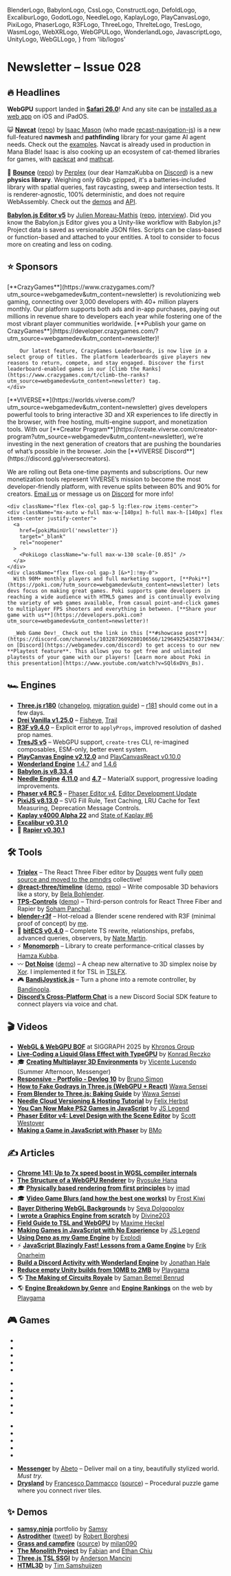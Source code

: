   BlenderLogo,
  BabylonLogo,
  CssLogo,
  ConstructLogo,
  DefoldLogo,
  ExcaliburLogo,
  GodotLogo,
  NeedleLogo,
  KaplayLogo,
  PlayCanvasLogo,
  PixiLogo,
  PhaserLogo,
  R3FLogo,
  ThreeLogo,
  ThrelteLogo,
  TresLogo,
  WasmLogo,
  WebXRLogo,
  WebGPULogo,
  WonderlandLogo,
  JavascriptLogo,
  UnityLogo,
  WebGLLogo,
} from 'lib/logos'

# Newsletter – Issue 028

<SubTitleDate value="2025-10-29" />

<NoBulletListStyles />
<NewsletterStyles />

## 🔥 Headlines

<WebGPULogo /> **WebGPU** support landed in [**Safari 26.0**](https://webkit.org/blog/17333/webkit-features-in-safari-26-0/#webgpu)! And any site can be [installed as a web app](https://webkit.org/blog/17333/webkit-features-in-safari-26-0/#every-site-can-be-a-web-app-on-ios-and-ipados) on iOS and iPadOS.

😺 [**Navcat**](https://navcat.dev/) ([repo](https://github.com/isaac-mason/navcat/)) by [Isaac Mason](https://x.com/isaac_mason_) (who made [recast-navigation-js](https://github.com/isaac-mason/recast-navigation-js)) is a new full-featured **navmesh** and **pathfinding** library for your game AI agent needs. Check out the [examples](https://navcat.dev/). Navcat is already used in production in Mana Blade! Isaac is also cooking up an ecosystem of cat-themed libraries for games, with [packcat](https://github.com/isaac-mason/packcat) and [mathcat](https://github.com/isaac-mason/mathcat).

🎾 [**Bounce**](https://perplex.gg/bounce/) ([repo](https://codeberg.org/perplexdotgg/bounce)) by [Perplex](https://x.com/perplexdotgg) (our dear HamzaKubba on [Discord](https://webgamedev.com/discord)) is a new **physics library**. Weighing only 60kb gzipped, it's a batteries-included library with spatial queries, fast raycasting, sweep and intersection tests. It is renderer-agnostic, 100% deterministic, and does not require WebAssembly. Check out the [demos](https://perplex.gg/bounce/#demos) and [API](https://perplex.gg/bounce/#api).

<BabylonLogo /> [**Babylon.js Editor v5**](https://editor.babylonjs.com/) by [Julien Moreau-Mathis](https://x.com/Luaacro) ([repo](https://github.com/BabylonJS/Editor), [interview](https://www.youtube.com/watch?v=KzBRT75TnzQ)). Did you know the Babylon.js Editor gives you a Unity-like workflow with Babylon.js? Project data is saved as versionable JSON files. Scripts can be class-based or function-based and attached to your entities. A tool to consider to focus more on creating and less on coding.

## ⭐️ Sponsors

<div className="flex flex-col gap-5 mt-5">

  <div className="flex flex-col gap-5 lg:flex-row items-center">
    <div className="mx-auto w-full max-w-[140px] h-full max-h-[140px] flex items-center justify-center">
      <a
        href={cgMainUrl('newsletter')}
        target="_blank"
        rel="noopener"
      >
        <CGLogo className="w-full max-w-130 scale-[0.95]" />
      </a>
    </div>
    <div className="flex flex-col gap-3 [&>*]:!my-0">
        [**CrazyGames**](https://www.crazygames.com/?utm_source=webgamedev&utm_content=newsletter)
        is revolutionizing web gaming, connecting over 3,000 developers with 40+
        million players monthly. Our platform supports both ads and in-app purchases, paying out
        millions in revenue share to developers each year while fostering one of the most vibrant
        player communities worldwide. [**Publish your game on CrazyGames**](https://developer.crazygames.com/?utm_source=webgamedev&utm_content=newsletter)!

        Our latest feature, CrazyGames Leaderboards, is now live in a select group of titles. The platform leaderboards give players new reasons to return, compete, and stay engaged. Discover the first leaderboard-enabled games in our [Climb the Ranks](https://www.crazygames.com/t/climb-the-ranks?utm_source=webgamedev&utm_content=newsletter) tag.
    </div>

  </div>

<div className="h-px bg-gray-200 dark:bg-neutral-800" />

<div className="flex flex-col gap-5 lg:flex-row items-center">
  <div className="mx-auto w-full max-w-[140px] h-full max-h-[140px] flex items-center justify-center">
    <a href={viverseMainUrl('newsletter')} target="_blank" rel="noopener">
      <ViverseLogo className="w-full max-w-36 scale-[0.9]" />
    </a>
  </div>
  <div className="flex flex-col gap-3 [&>*]:!my-0">
[**VIVERSE**](https://worlds.viverse.com/?utm_source=webgamedev&utm_content=newsletter) gives developers powerful tools to bring interactive 3D and XR experiences to life directly in the browser, with free hosting, multi-engine support, and monetization tools. With our [**Creator Program**](https://create.viverse.com/creator-program?utm_source=webgamedev&utm_content=newsletter), we’re investing in the next generation of creators that are pushing the boundaries of what’s possible in the browser. Join the [**VIVERSE Discord**](https://discord.gg/viversecreators).

We are rolling out Beta one-time payments and subscriptions. Our new monetization tools represent VIVERSE’s mission to become the most developer-friendly platform, with revenue splits between 80% and 90% for creators. [Email us](mailto:michael_morran@htc.com) or message us on [Discord](https://discord.gg/viversecreators) for more info!

  </div>
</div>

<div className="h-px bg-gray-200 dark:bg-neutral-800" />

    <div className="flex flex-col gap-5 lg:flex-row items-center">
    <div className="mx-auto w-full max-w-[140px] h-full max-h-[140px] flex items-center justify-center">
      <a
        href={pokiMainUrl('newsletter')}
        target="_blank"
        rel="noopener"
      >
        <PokiLogo className="w-full max-w-130 scale-[0.85]" />
      </a>
    </div>
    <div className="flex flex-col gap-3 [&>*]:!my-0">
      With 90M+ monthly players and full marketing support, [**Poki**](https://poki.com/?utm_source=webgamedev&utm_content=newsletter) lets devs focus on making great games. Poki supports game developers in reaching a wide audience with HTML5 games and is continually evolving the variety of web games available, from casual point-and-click games to multiplayer FPS shooters and everything in between. [**Share your game with us**](https://developers.poki.com?utm_source=webgamedev&utm_content=newsletter)!

      _Web Game Dev!_ Check out the link in this [**#showcase post**](https://discord.com/channels/1032873609280106566/1296492543583719434/1296492543583719434) on [Discord](https://webgamedev.com/discord) to get access to our new **Playtest feature**. This allows you to get free and unlimited playtests of your game with our players! [Learn more about Poki in this presentation](https://www.youtube.com/watch?v=SQl6xDVs_Bs).

</div>

  </div>
</div>

## 🏎 Engines

- <ThreeLogo /> [**Three.js r180**](https://github.com/mrdoob/three.js/releases)
  ([changelog](https://github.com/mrdoob/three.js/releases), [migration
  guide](https://github.com/mrdoob/three.js/wiki/Migration-Guide)) – [r181](https://github.com/mrdoob/three.js/milestone/94?closed=1) should come out in a few days.
- <ThreeLogo /> [**Drei Vanilla v1.25.0**](https://github.com/pmndrs/drei-vanilla/releases) – [Fisheye](https://pmndrs.github.io/drei-vanilla/?path=/story/portals-fisheye--fisheye-story), [Trail](https://pmndrs.github.io/drei-vanilla/?path=/story/abstractions-trails--trail-story)
- <R3FLogo /> [**R3F v9.4.0**](https://github.com/pmndrs/react-three-fiber/releases) – Explicit error to `applyProps`, improved resolution of dashed prop names.
- <TresLogo /> [**TresJS v5**](https://tresjs.org/blog/tresjs-v5) – WebGPU support, `create-tres` CLI, re-imagined composables, ESM-only, better event system.
- <PlayCanvasLogo /> [**PlayCanvas Engine v2.12.0**](https://github.com/playcanvas/engine/releases/tag/v2.12.0) and [PlayCanvasReact v0.10.0](https://playcanvas-react.vercel.app/docs)
- <WonderlandLogo /> [**Wonderland Engine**](https://wonderlandengine.com/) [1.4.7](https://wonderlandengine.com/news/release-1.4.7/) and [1.4.6](https://wonderlandengine.com/news/release-1.4.6/)
- <BabylonLogo /> [**Babylon.js v8.33.4**](https://github.com/BabylonJS/Babylon.js/releases)
- <NeedleLogo /> [**Needle Engine**](https://needle.tools/)
  [**4.11.0**](https://www.youtube.com/watch?v=x6pby1_j3s0) and [**4.7**](https://www.youtube.com/watch?v=gQ0lXGCrzi8) – MaterialX support, progressive loading improvements.
- <PhaserLogo /> [**Phaser v4 RC 5**](https://phaser.io/news/2025/08/phaser-v4-release-candidate-5-is-out) – [Phaser Editor v4](https://phaser.io/news/2025/10/phaser-editor-v4), [Editor Development Update](https://phaser.io/news/2025/09/phaser-editor-v5-development-update)
- <PixiLogo /> [**PixiJS v8.13.0**](https://pixijs.com/blog/8.13.0) – SVG Fill Rule, Text Caching, LRU Cache for Text Measuring, Deprecation Message Controls.
- <KaplayLogo /> [**Kaplay v4000 Alpha 22**](https://kaplayjs.com/blog/release-v4000-alpha-22/) and [State of Kaplay #6](https://kaplayjs.com/blog/sok6/)
- <ExcaliburLogo /> [**Excalibur v0.31.0**](https://github.com/excaliburjs/Excalibur/releases/tag/v0.31.0)
- 🤺 [**Rapier v0.30.1**](https://github.com/dimforge/rapier/blob/master/CHANGELOG.md)

## 🛠 Tools

- <R3FLogo /> [**Triplex**](https://triplex.dev/) – The React Three Fiber editor by [Douges](https://x.com/dougesdev) went fully [open source and moved to the pmndrs](https://triplex.dev/blog/triplex-moves-to-pmndrs) collective!
- <R3FLogo /> [**@react-three/timeline**](https://pmndrs.github.io/timeline/getting-started/0-introduction) ([demo](https://react-three-timeline-lambo.vercel.app/), [repo](https://github.com/pmndrs/timeline)) – Write composable 3D behaviors like a story, by [Bela Bohlender](https://x.com/BelaBohlender).
- <R3FLogo /> [**TPS-Controls**](https://github.com/Soham1803/TPS-Controls) ([demo](https://soham1803.github.io/TPS-Controls/)) – Third-person controls for React Three Fiber and Rapier by [Soham Panchal](https://x.com/Soham_desu).
- <R3FLogo /> [**blender-r3f**](https://github.com/verekia/blender-r3f) – Hot-reload a Blender scene rendered with R3F (minimal proof of concept) by [me](https://x.com/verekia).
- 👾 [**bitECS v0.4.0**](https://github.com/NateTheGreatt/bitECS/blob/main/docs/RELEASE_NOTES_0.4.0.md) – Complete TS rewrite, relationships, prefabs, advanced queries, observers, by [Nate Martin](https://github.com/NateTheGreatt).
- ⚡️ [**Monomorph**](https://codeberg.org/perplexdotgg/monomorph) – Library to create performance-critical classes by [Hamza Kubba](https://x.com/perplexdotgg).
- 〰️ [**Dot Noise**](https://mini.gmshaders.com/p/dot-noise) ([demo](https://www.shadertoy.com/view/wfsyRX)) – A cheap new alternative to 3D simplex noise by [Xor](https://x.com/XorDev). I implemented it for TSL in [TSLFX](https://tslfx.v1v2.io/misc/dot-noise).
- 🎮 [**BandiJoystick.js**](https://bandijoystickjs.web.app/) – Turn a phone into a remote controller, by [Bandinopla](https://x.com/bandinopla).
- <DiscordIcon className="size-5 inline-flex align-middle relative -top-[2px]" /> [**Discord’s Cross-Platform Chat**](https://discord.com/blog/discords-powerful-cross-platform-chat-ready-for-your-game) is a new Discord Social SDK feature to connect players via voice and chat.

## 🎬 Videos

- <WebGPULogo /> <WebGLLogo />[**WebGL & WebGPU BOF**](https://www.youtube.com/watch?v=gdMtgJTe1qY) at SIGGRAPH 2025 by [Khronos Group](https://x.com/thekhronosgroup)
- <WebGPULogo />[**Live-Coding a Liquid Glass Effect with TypeGPU**](https://www.youtube.com/watch?v=5PREvbHirEY) by [Konrad Reczko](https://x.com/reczko_konrad)
- 🎓 [**Creating Multiplayer 3D Environments**](https://www.youtube.com/watch?v=KSIxyyEaPr0) by [Vicente Lucendo](https://x.com/vlucendo) (Summer Afternoon, Messenger)
- <ThreeLogo /> [**Responsive - Portfolio - Devlog 10**](https://www.youtube.com/watch?v=Uc3Ujdh8Ba4) by [Bruno Simon](https://x.com/bruno_simon)
- <R3FLogo /> [**How to Fake Godrays in Three.js (WebGPU + React)**](https://www.youtube.com/watch?v=qCqt0E-NXqU) [Wawa Sensei](https://x.com/wawasensei)
- <BlenderLogo /> [**From Blender to Three.js: Baking Guide**](https://www.youtube.com/watch?v=fBH8SYA1aTI) by [Wawa Sensei](https://x.com/wawasensei)
- <NeedleLogo />[**Needle Cloud Versioning & Hosting Tutorial**](https://www.youtube.com/watch?v=nnwenBBOP4k) by [Felix Herbst](https://x.com/hybridherbst)
- <JavascriptLogo /> [**You Can Now Make PS2 Games in JavaScript**](https://www.youtube.com/watch?v=QN8JmOpc9cE) by [JS Legend](https://x.com/JSLegendDev)
- <PhaserLogo /> [**Phaser Editor v4: Level Design with the Scene Editor**](https://www.youtube.com/watch?v=D9dxXIrU36I) by [Scott Westover](https://x.com/_scottwestover)
- <PhaserLogo /> [**Making a Game in JavaScript with Phaser**](https://www.youtube.com/watch?v=TAfRZ1v60a0) by [BMo](https://www.youtube.com/@BMoDev)

## ✍️ Articles

- <WebGPULogo /> [**Chrome 141: Up to 7x speed boost in WGSL compiler internals**](https://developer.chrome.com/blog/new-in-webgpu-141)
- <WebGPULogo /> [**The Structure of a WebGPU Renderer**](https://whoisryosuke.com/blog/2025/structure-of-a-webgpu-renderer) by [Ryosuke Hana](https://whoisryosuke.com/)
- 🎓 [**Physically based rendering from first principles**](https://imadr.me/pbr/) by [imad](https://x.com/imadr_)
- 🎓 [**Video Game Blurs (and how the best one works)**](https://blog.frost.kiwi/dual-kawase/) by [Frost Kiwi](https://github.com/FrostKiwi)
- <WebGLLogo /> [**Bayer Dithering WebGL Backgrounds**](https://tympanus.net/codrops/2025/07/30/interactive-webgl-backgrounds-a-quick-guide-to-bayer-dithering/) by [Seva Dolgopolov](https://tympanus.net/codrops/author/zavalit/)
- <WebGLLogo /> [**I wrote a Graphics Engine from scratch**](https://www.youtube.com/watch?v=wOs7WW1X5VY) by [Divine203](https://x.com/divine203_)
- <R3FLogo /> [**Field Guide to TSL and WebGPU**](https://blog.maximeheckel.com/posts/field-guide-to-tsl-and-webgpu/) by [Maxime Heckel](https://x.com/MaximeHeckel)
- <JavascriptLogo /> [**Making Games in JavaScript with No Experience**](https://jslegenddev.substack.com/p/how-to-start-making-games-in-javascript) by [JS Legend](https://jslegenddev.substack.com/)
- <JavascriptLogo /> [**Using Deno as my Game Engine**](https://explodi.tubatuba.net/2025/09/26/using-deno-as-my-game-engine) by [Explodi](https://explodi.tubatuba.net/)
- ⚡️ [**JavaScript Blazingly Fast! Lessons from a Game Engine**](https://www.youtube.com/watch?v=xCB9cB9YZL8) by [Erik Onarheim](https://x.com/ErikOnarheim)
- <WonderlandLogo /> [**Build a Discord Activity with Wonderland Engine**](https://wonderlandengine.com/news/build-discord-activity-with-wonderland-engine/) by [Jonathan Hale](https://x.com/squareys)
- <UnityLogo /> [**Reduce empty Unity builds from 10MB to 2MB**](https://playgama.com/blog/unity/how-to-shrink-empty-unity-build-from-10mb-to-2mb/) by [Playgama](https://playgama.com/)
- 🌎 [**The Making of Circuits Royale**](https://blog.puzzmo.com/posts/2025/09/08/the-making-of-circuits-royale/) by [Saman Bemel Benrud](https://mastodon.gamedev.place/@samanbb)
- 🌎 [**Engine Breakdown by Genre**](https://x.com/PlaygamaCom/status/1971200214548763005) and [**Engine Rankings**](https://wiki.playgama.com/playgama/articles/introducing-web-based-game-engine-rankings-first-issue-h1-2025) on the web by [Playgama](https://x.com/PlaygamaCom)

## 🎮 Games

- <GameRelease
    title="Killover"
    url="https://www.crazygames.com/game/killover-qjn"
    developer="Quentin Delvallet"
    developerUrl="https://x.com/QDelvallet"
    description="Stylish third-person shooter challenges with an increasing difficulty."
    EngineIcon={GodotLogo}
  />
- <GameRelease
    title="Crazy Dummy Swing Multiplayer"
    url="https://www.crazygames.com/game/crazy-dummy-swing-multiplayer"
    developer="Dinobros"
    developerUrl="https://dinobros.com/"
    description="Fast-paced swinging rope multiplayer game."
    EngineIcon={ConstructLogo}
  />
- <GameRelease
    title="Cozy Golf"
    url="https://www.crazygames.com/game/cozy-golf"
    developer="supernice.games"
    developerUrl="https://supernice.games/"
    description="A relaxing golfing game with soothing music."
    EngineIcon={R3FLogo}
  />
- <GameRelease
    title="Supermarket Together"
    url="https://www.crazygames.com/game/supermarket-together"
    developer="Yerma Games"
    description="Fun and in-depth convenience store management game."
    EngineIcon={UnityLogo}
  />
- <GameRelease
    title="Imagine Island"
    url="https://www.crazygames.com/game/imagine-island"
    developer="Magic Potion Games"
    developerUrl="https://magicpotiongames.com/"
    description="A virtual world of fun, friends, fishing and fashion."
    EngineIcon={UnityLogo}
  />

<div />

- <GameRelease
    title="In Tirol"
    url="https://worlds.viverse.com/qj4Fjpg"
    developer="James C. Kane"
    developerUrl="https://jamesckane.com/"
    description="Escape the storm across the strange manor grounds near Salzburg, 1914."
    EngineIcon={PlayCanvasLogo}
  />
- <GameRelease
    title="Ship Happens"
    url="https://worlds.viverse.com/LJxPNPP"
    developer="Cause + Christi"
    developerUrl="https://causechristi.com/"
    description="You're an engineer on a ship tasked with looting Earth's final remains."
    EngineIcon={PlayCanvasLogo}
  />
- <GameRelease
    title="to the Limbs"
    url="https://worlds.viverse.com/jtrJ9az"
    developer="A Number From the Ghost"
    developerUrl="https://www.anumberfromtheghost.com/"
    description="Wander and explore a surreal world and its interactive music."
    EngineIcon={ThreeLogo}
  />
- <GameRelease
    title="Alfi's Adventures"
    url="https://worlds.viverse.com/EcxNxwe"
    developer="Brian Breiholz"
    developerUrl="https://x.com/BrianBreiholz"
    description="A classic jump-and-run platformer where you fight the Vespoids."
    EngineIcon={ThreeLogo}
  />
- <GameRelease
    title="The Art Collector"
    url="https://worlds.viverse.com/KG6XZmH"
    developer="Alastair Low"
    developerUrl="https://x.com/Wallmasterr"
    description="Save your grandad and the world with the power of art."
    EngineIcon={PlayCanvasLogo}
  />

<div />

- <GameRelease
    title="Squid Dash"
    url="https://poki.com/en/g/squid-dash"
    developer="Redox Interactive"
    developerUrl="https://redox-interactive.com/"
    description="Throw a squid as far as you can, unlock upgrades to go even further."
    EngineIcon={PlayCanvasLogo}
  />
- <GameRelease
    title="Build League"
    url="https://poki.com/en/g/build-league"
    developer="OnRush Studio"
    developerUrl="https://onrush.studio/"
    description="Design, build, and upgrade your airplane to fly as far as you can."
    EngineIcon={PlayCanvasLogo}
  />
- <GameRelease
    title="Merge Monster Battles"
    url="https://poki.com/en/g/merge-monster-battles"
    developer="ARF Games"
    developerUrl="https://x.com/arfgames"
    description="Combine cute monsters to fight against waves of enemies."
    EngineIcon={ConstructLogo}
  />
- <GameRelease
    title="Porki Poke"
    url="https://poki.com/en/g/porki-poke"
    developer="Dinobros"
    developerUrl="https://www.dinobros.com/"
    description="Manage and optimize your poke bowl restaurant to serve customers."
    EngineIcon={ConstructLogo}
  />
- <GameRelease
    title="Pocket Car City!"
    url="https://poki.com/en/g/pocket-car-city"
    developer="Nineties Games"
    developerUrl="https://nineties-games.odoo.com/"
    description="A driving game where the whole city is your playground."
    EngineIcon={UnityLogo}
  />

<div />

- <ThreeLogo />[**Messenger**](https://messenger.abeto.co/) by [Abeto](https://abeto.co/) – Deliver mail on a tiny, beautifully stylized world. _Must try._
- <ThreeLogo /> [**Drysland**](https://drysland.vercel.app/) by [Francesco Dammacco](https://x.com/dammafra) ([source](https://github.com/dammafra/drysland)) – Procedural puzzle game where you connect river tiles.

## ✨ Demos

- <ThreeLogo />[**samsy.ninja**](https://samsy.ninja/) portfolio by [Samsy](https://x.com/Samsyyyy)
- <ThreeLogo /> [**Astrodither**](https://astrodither.robertborghesi.is/) ([tweet](https://x.com/dghez_/status/1978106675077718048)) by [Robert Borghesi](https://x.com/dghez_)
- <ThreeLogo /> [**Grass and campfire**](https://grass.milan090.me/) ([source](https://github.com/milan090/three-grass)) by [milan090](https://github.com/milan090)
- <R3FLogo /> [**The Monolith Project**](https://themonolithproject.net/) by [Fabian](https://x.com/tjoeaon) and [Ethan Chiu](https://x.com/ethanchiu10)
- <R3FLogo /> [**Three.js TSL SSGI**](https://ssgi-webgpu-demo.vercel.app/) by [Anderson Mancini](https://x.com/Andersonmancini)
- <CssLogo /> [**HTML3D**](https://html3d.com/) by [Tim Samshuijzen](https://complexity.zone/)

<NewsletterFooter tweetId="WILL_BE_UPDATED_IN_A_MINUTE" />
